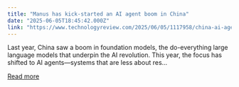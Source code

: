 ```yaml
---
title: "Manus has kick-started an AI agent boom in China"
date: "2025-06-05T18:45:42.000Z"
link: "https://www.technologyreview.com/2025/06/05/1117958/china-ai-agent-boom/"
---
```


Last year, China saw a boom in foundation models, the do-everything large language models that underpin the AI revolution. This year, the focus has shifted to AI agents—systems that are less about res...

[Read more](https://www.technologyreview.com/2025/06/05/1117958/china-ai-agent-boom/)
